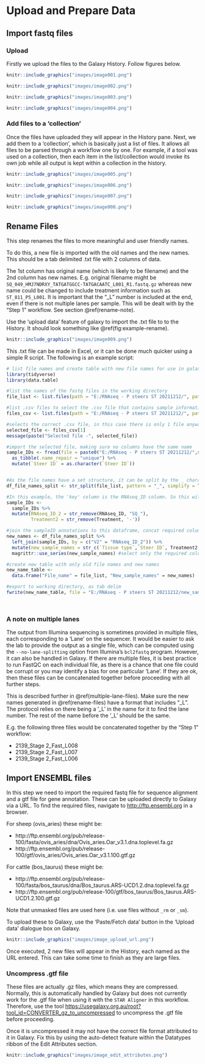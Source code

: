# Upload and Prepare Data

## Import fastq files
### Upload
Firstly we upload the files to the Galaxy History. Follow figures below.

```r
knitr::include_graphics("images/image001.png")
```

```r
knitr::include_graphics("images/image002.png")
```


```r
knitr::include_graphics("images/image003.png")
```

```r
knitr::include_graphics("images/image004.png")
```

### Add files to a 'collection'
Once the files have uploaded they will appear in the History pane. Next, we add them to a ‘collection’, which is basically just a list of files. It allows all files to be parsed through a workflow one by one. For example, if a tool was used on a collection, then each item in the list/collection would invoke its own job while all output is kept within a collection in the history.

```r
knitr::include_graphics("images/image005.png")
```

```r
knitr::include_graphics("images/image006.png")
```

```r
knitr::include_graphics("images/image007.png")
```


```r
knitr::include_graphics("images/image008.png")
```


## Rename Files {#rename-files}
This step renames the files to more meaningful and user friendly names.

To do this, a new file is imported with the old names and the new names. This should be a tab delimited .txt file with 2 columns of data. 

The 1st column has original name (which is likely to be filename) and the 2nd column has new names. E.g. original filename might be `SQ_049_HMJ7NDRXY_TATGATGGCC-TATGACAATC_L001_R1.fastq.gz` whereas new name could be changed to include treatment information such as `ST_811_P5_L001`.
It is important that the "_L" number is included at the end, even if there is not multiple lanes per sample. This will be dealt with by the "Step 1" workflow. See section \@ref(rename-note).

Use the 'upload data' feature of galaxy to import the .txt file to to the History. It should look something like \@ref(fig:example-rename).


```r
knitr::include_graphics("images/image009.png")
```


This .txt file can be made in Excel, or it can be done much quicker using a simple R script. The following is an example script:
```r
# list file names and create table with new file names for use in galaxy's "Relabel list identifiers" tool
library(tidyverse)
library(data.table)

#list the names of the fastq files in the working directory
file_list <- list.files(path = "E:/RNAseq - P steers ST 20211212/", pattern = ".fastq")

#list .csv files to select the .csv file that contains sample information
files_csv <- list.files(path = "E:/RNAseq - P steers ST 20211212/", pattern = ".csv")

#selects the correct .csv file, in this case there is only 1 file anyway, but the correct file can be selected by entering it's number in the list in the []
selected_file <- files_csv[1]
message(paste("Selected file -", selected_file))

#import the selected file, making sure no columns have the same name
sample_IDs <- fread(file = paste0("E:/RNAseq - P steers ST 20211212/",selected_file)) %>% 
  as_tibble(.name_repair = "unique") %>% 
  mutate(`Steer ID` = as.character(`Steer ID`)) 


#As the file names have a set structure, it can be split by the _ character
df_file_names_split <- str_split(file_list, pattern = "_", simplify = TRUE) %>% as.data.frame()

#In this example, the 'key' column is the RNAseq_ID column. So this will be modified to remove the 'SQ_' from the ID so that it can match.
sample_IDs <- 
  sample_IDs %>% 
  mutate(RNAseq_ID_2 = str_remove(RNAseq_ID, "SQ_"),
         Treatment2 = str_remove(Treatment, '-'))

#join the sampleID annotations to this dataframe, concat required columns for new name
new_names <- df_file_names_split %>% 
  left_join(sample_IDs, by = c("V2" = "RNAseq_ID_2")) %>% 
  mutate(new_sample_names = str_c(`Tissue type`,`Steer ID`, Treatment2, V5, sep = "_")) %>% #make new names with ID_Treatmentinfo_Lane
  magrittr::use_series(new_sample_names) #select only the required column as a list (not a table)

#create new table with only old file names and new names
new_name_table <-
  data.frame("File_name" = file_list, "New_sample_names" = new_names)

#export to working directory, as tab delim 
fwrite(new_name_table, file = "E:/RNAseq - P steers ST 20211212/new_sample_names_for_galaxy.txt", sep = "\t")

 

```

### A note on multiple lanes {#rename-note}
The output from Illumina sequencing is sometimes provided in multiple files, each corresponding to a ‘Lane’ on the sequencer. It would be easier to ask the lab to provide the output as a single file, which can be computed using the `--no-lane-splitting` option from Illumina's `bcl2fastq` program. However, it can also be handled in Galaxy. If there are multiple files, it is best practice to run FastQC on each individual file, as there is a chance that one file could be corrupt or you may identify a bias for one particular ‘Lane’. If they are ok, then these files can be concatenated together before proceeding with all further steps. 

This is described further in \@ref(multiple-lane-files). Make sure the new names generated in \@ref(rename-files) have a format that includes "_L". The protocol relies on there being a ‘_L’ in the name for it to find the lane number. The rest of the name before the ‘_L’ should be the same.

E.g. the following three files would be concatenated together by the "Step 1" workflow: 

-	2139_Stage 2_Fast_L008
-	2139_Stage 2_Fast_L007
-	2139_Stage 2_Fast_L006


## Import ENSEMBL files
In this step we need to import the required fastq file for sequence alignment and a gtf file for gene annotation. 
These can be uploaded directly to Galaxy via a URL. To find the required files, navigate to [http://ftp.ensembl.org](http://ftp.ensembl.org) in a browser.

For sheep (ovis_aries) these might be:

- http://ftp.ensembl.org/pub/release-100/fasta/ovis_aries/dna/Ovis_aries.Oar_v3.1.dna.toplevel.fa.gz
- http://ftp.ensembl.org/pub/release-100/gtf/ovis_aries/Ovis_aries.Oar_v3.1.100.gtf.gz

For cattle (bos_taurus) these might be:

- http://ftp.ensembl.org/pub/release-100/fasta/bos_taurus/dna/Bos_taurus.ARS-UCD1.2.dna.toplevel.fa.gz
- http://ftp.ensembl.org/pub/release-100/gtf/bos_taurus/Bos_taurus.ARS-UCD1.2.100.gtf.gz

Note that unmasked files are used here (i.e. use files without `_rm` or `_sm`).

To upload these to Galaxy, use the 'Paste/Fetch data' button in the 'Upload data' dialogue box on Galaxy.
```r
knitr::include_graphics("images/image_upload_url.png")
```

Once executed, 2 new files will appear in the History, each named as the URL entered. This can take some time to finish as they are large files.

### Uncompress .gtf file
These files are actually .gz files, which means they are compressed. Normally, this is automatically handled by Galaxy but does not currently work for the .gtf file when using it with the `STAR Aligner` in this workflow. Therefore, use the tool [https://usegalaxy.org.au/root?tool_id=CONVERTER_gz_to_uncompressed](https://usegalaxy.org.au/root?tool_id=CONVERTER_gz_to_uncompressed) to uncompress the .gtf file before proceeding.

Once it is uncompressed it may not have the correct file format attributed to it in Galaxy. Fix this by using the auto-detect feature within the Datatypes ribbon of the Edit Attributes section.

```r
knitr::include_graphics("images/image_edit_attributes.png")
```
